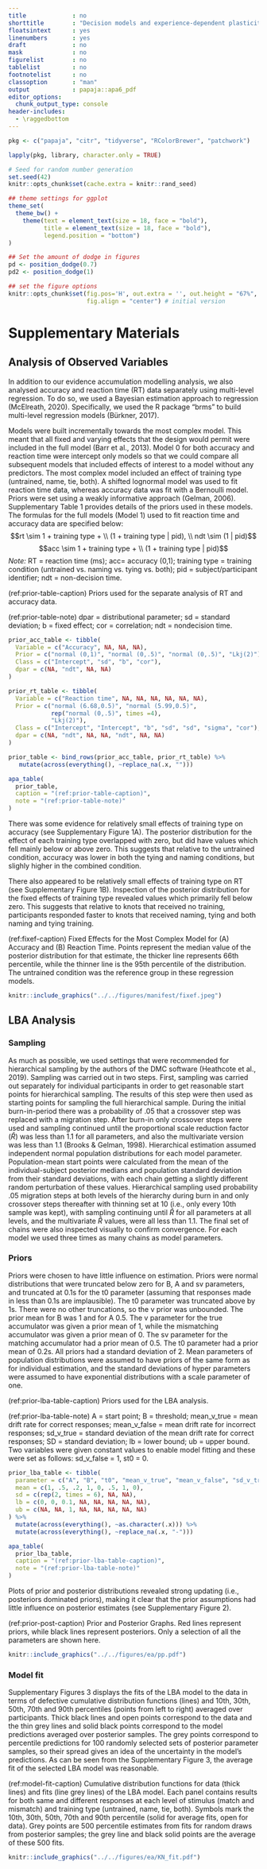 ```yaml
---
title             : no
shorttitle        : "Decision models and experience-dependent plasticity"
floatsintext      : yes
linenumbers       : yes
draft             : no
mask              : no
figurelist        : no
tablelist         : no
footnotelist      : no
classoption       : "man"
output            : papaja::apa6_pdf
editor_options: 
  chunk_output_type: console
header-includes:
  - \raggedbottom
---
```


```r
pkg <- c("papaja", "citr", "tidyverse", "RColorBrewer", "patchwork")

lapply(pkg, library, character.only = TRUE)
```

```r
# Seed for random number generation
set.seed(42)
knitr::opts_chunk$set(cache.extra = knitr::rand_seed)
```

```r
## theme settings for ggplot
theme_set(
  theme_bw() +
    theme(text = element_text(size = 18, face = "bold"), 
          title = element_text(size = 18, face = "bold"),
          legend.position = "bottom")
)

## Set the amount of dodge in figures
pd <- position_dodge(0.7)
pd2 <- position_dodge(1)
```

```r
## set the figure options
knitr::opts_chunk$set(fig.pos='H', out.extra = '', out.height = "67%",
                      fig.align = "center") # initial version
```

<!-- the below two lines directly change the default Figure and Table naming to Supplementary -->
<!-- see here for more details - https://stackoverflow.com/questions/47173279/internationalization-r-knitr-figure-caption-label -->

\renewcommand{\figurename}{Supplementary Figure}
\renewcommand{\tablename}{Supplemetentary Table}

# Supplementary Materials

## Analysis of Observed Variables

In addition to our evidence accumulation modelling analysis, we also analysed accuracy and reaction time (RT) data separately using multi-level regression. To do so, we used a Bayesian estimation approach to regression (McElreath, 2020). Specifically, we used the R package “brms” to build multi-level regression models (Bürkner, 2017).

Models were built incrementally towards the most complex model. This meant that all fixed and varying effects that the design would permit were included in the full model (Barr et al., 2013). Model 0 for both accuracy and reaction time were intercept only models so that we could compare all subsequent models that included effects of interest to a model without any predictors. The most complex model included an effect of training type (untrained, name, tie, both). A shifted lognormal model was used to fit reaction time data, whereas accuracy data was fit with a Bernoulli model. Priors were set using a weakly informative approach (Gelman, 2006). Supplementary Table 1 provides details of the priors used in these models. The formulas for the full models (Model 1) used to fit reaction time and accuracy data are specified below: $$rt \sim 1 + training type + \\
(1 + training type | pid), \\
ndt \sim (1 | pid)$$ $$acc \sim 1 + training type + \\
(1 + training type | pid)$$ *Note:* RT = reaction time (ms); acc= accuracy (0,1); training type = training condition (untrained vs. naming vs. tying vs. both); pid = subject/participant identifier; ndt = non-decision time.

(ref:prior-table-caption) Priors used for the separate analysis of RT and accuracy data.

(ref:prior-table-note) dpar = distributional parameter; sd = standard deviation; b = fixed effect; cor = correlation; ndt = nondecision time.

```r
prior_acc_table <- tibble(
  Variable = c("Accuracy", NA, NA, NA),
  Prior = c("normal (0,1)", "normal (0,.5)", "normal (0,.5)", "Lkj(2)"),
  Class = c("Intercept", "sd", "b", "cor"),
  dpar = c(NA, "ndt", NA, NA)
)

prior_rt_table <- tibble(
  Variable = c("Reaction time", NA, NA, NA, NA, NA, NA),
  Prior = c("normal (6.68,0.5)", "normal (5.99,0.5)", 
            rep("normal (0,.5)", times =4),
            "Lkj(2)"),
  Class = c("Intercept", "Intercept", "b", "sd", "sd", "sigma", "cor"),
  dpar = c(NA, "ndt", NA, NA, "ndt", NA, NA)
)

prior_table <- bind_rows(prior_acc_table, prior_rt_table) %>% 
   mutate(across(everything(), ~replace_na(.x, "")))

apa_table(
  prior_table,
  caption = "(ref:prior-table-caption)",
  note = "(ref:prior-table-note)"
)
```

\newpage

There was some evidence for relatively small effects of training type on accuracy (see Supplementary Figure 1A). The posterior distribution for the effect of each training type overlapped with zero, but did have values which fell mainly below or above zero. This suggests that relative to the untrained condition, accuracy was lower in both the tying and naming conditions, but slighly higher in the combined condition.

There also appeared to be relatively small effects of training type on RT (see Supplementary Figure 1B). Inspection of the posterior distribution for the fixed effects of training type revealed values which primarily fell below zero. This suggests that relative to knots that received no training, participants responded faster to knots that received naming, tying and both naming and tying training.

(ref:fixef-caption) Fixed Effects for the Most Complex Model for (A) Accuracy and (B) Reaction Time. Points represent the median value of the posterior distribution for that estimate, the thicker line represents 66th percentile, while the thinner line is the 95th percentile of the distribution. The untrained condition was the reference group in these regression models.

```r
knitr::include_graphics("../../figures/manifest/fixef.jpeg")
```

## LBA Analysis

### Sampling

As much as possible, we used settings that were recommended for hierarchical sampling by the authors of the DMC software (Heathcote et al., 2019). Sampling was carried out in two steps. First, sampling was carried out separately for individual participants in order to get reasonable start points for hierarchical sampling. The results of this step were then used as starting points for sampling the full hierarchical sample. During the initial burn-in-period there was a probability of .05 that a crossover step was replaced with a migration step. After burn-in only crossover steps were used and sampling continued until the proportional scale reduction factor ($\hat{R}$) was less than 1.1 for all parameters, and also the multivariate version was less than 1.1 (Brooks & Gelman, 1998). Hierarchical estimation assumed independent normal population distributions for each model parameter. Population-mean start points were calculated from the mean of the individual-subject posterior medians and population standard deviation from their standard deviations, with each chain getting a slightly different random perturbation of these values. Hierarchical sampling used probability .05 migration steps at both levels of the hierarchy during burn in and only crossover steps thereafter with thinning set at 10 (i.e., only every 10th sample was kept), with sampling continuing until $\hat{R}$ for all parameters at all levels, and the multivariate $\hat{R}$ values, were all less than 1.1. The final set of chains were also inspected visually to confirm convergence. For each model we used three times as many chains as model parameters.

### Priors

Priors were chosen to have little influence on estimation. Priors were normal distributions that were truncated below zero for B, A and sv parameters, and truncated at 0.1s for the t0 parameter (assuming that responses made in less than 0.1s are implausible). The t0 parameter was truncated above by 1s. There were no other truncations, so the v prior was unbounded. The prior mean for B was 1 and for A 0.5. The v parameter for the true accumulator was given a prior mean of 1, while the mismatching accumulator was given a prior mean of 0. The sv parameter for the matching accumulator had a prior mean of 0.5. The t0 parameter had a prior mean of 0.2s. All priors had a standard deviation of 2. Mean parameters of population distributions were assumed to have priors of the same form as for individual estimation, and the standard deviations of hyper parameters were assumed to have exponential distributions with a scale parameter of one.

(ref:prior-lba-table-caption) Priors used for the LBA analysis.

(ref:prior-lba-table-note) A = start point; B = threshold; mean_v_true = mean drift rate for correct responses; mean_v_false = mean drift rate for incorrect responses; sd_v_true = standard deviation of the mean drift rate for correct responses; SD = standard deviation; lb = lower bound; ub = upper bound. Two variables were given constant values to enable model fitting and these were set as follows: sd_v_false = 1, st0 = 0.

```r
prior_lba_table <- tibble(
  parameter = c("A", "B", "t0", "mean_v_true", "mean_v_false", "sd_v_true", "sd_v_false", "st0"),
  mean = c(1, .5, .2, 1, 0, .5, 1, 0),
  sd = c(rep(2, times = 6), NA, NA),
  lb = c(0, 0, 0.1, NA, NA, NA, NA, NA),
  ub = c(NA, NA, 1, NA, NA, NA, NA, NA)
) %>%
  mutate(across(everything(), ~as.character(.x))) %>% 
  mutate(across(everything(), ~replace_na(.x, "-")))

apa_table(
  prior_lba_table,
  caption = "(ref:prior-lba-table-caption)",
  note = "(ref:prior-lba-table-note)"
) 
```

\newpage

Plots of prior and posterior distributions revealed strong updating (i.e., posteriors dominated priors), making it clear that the prior assumptions had little influence on posterior estimates (see Supplementary Figure 2).

(ref:prior-post-caption) Prior and Posterior Graphs. Red lines represent priors, while black lines represent posteriors. Only a selection of all the parameters are shown here.

```r
knitr::include_graphics("../../figures/ea/pp.pdf")
```

### Model fit

Supplementary Figures 3 displays the fits of the LBA model to the data in terms of defective cumulative distribution functions (lines) and 10th, 30th, 50th, 70th and 90th percentiles (points from left to right) averaged over participants. Thick black lines and open points correspond to the data and the thin grey lines and solid black points correspond to the model predictions averaged over posterior samples. The grey points correspond to percentile predictions for 100 randomly selected sets of posterior parameter samples, so their spread gives an idea of the uncertainty in the model’s predictions. As can be seen from the Supplementary Figure 3, the average fit of the selected LBA model was reasonable.

(ref:model-fit-caption) Cumulative distribution functions for data (thick lines) and fits (line grey lines) of the LBA model. Each panel contains results for both same and different responses at each level of stimulus (match and mismatch) and training type (untrained, name, tie, both). Symbols mark the 10th, 30th, 50th, 70th and 90th percentile (solid for average fits, open for data). Grey points are 500 percentile estimates from fits for random draws from posterior samples; the grey line and black solid points are the average of these 500 fits.

```r
knitr::include_graphics("../../figures/ea/KN_fit.pdf")
```
